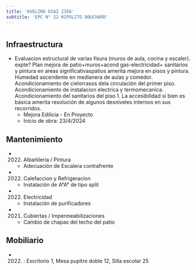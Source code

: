 ```yaml
---
title: 'AVELINO DIAZ 2356'
subtitle: 'EPC N° 22 HIPOLITO BOUCHARD'
---
```


#
## Infraestructura

* Evaluacion estructural de varias fisura (muros de aula, cocina y escaler). expte?
Plan mejora de patio+muros+acond gas-electricidad+ sanitarios y pintura en areas significativaspatios amerita mejora en pisos y pintura. Humedad ascendente en medianera de aulas y comedor. Acondicionamiento de cielorrasos dela circulación del primer piso. Acondicionamiento de instalacion electrica y termomecanica. Acondicionamiento del sanitarios del piso 1. La accesibilidad si bien es básica amerita resolución de algunos desniveles internos en sus recorridos. 
    + Mejora Edilicia - En Proyecto 
    + Inicio de obra: 23/4/2024 






## Mantenimiento

*  (2022) Albañileria / Pintura 
    + Adecuación de Escalera contrafrente

*  (2022) Calefaccion y Refrigeracion 
    + Instalación de A°A° de tipo split

*  (2022) Electricidad 
    + Instalación de purificadores

*  (2021) Cubiertas / Impermeabilizaciones 
    + Cambio de chapas del techo del patio





## Mobiliario

*  (2022) : Escritorio 1, Mesa pupitre doble 12, Silla escolar 25 



